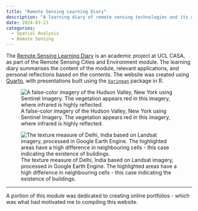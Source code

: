 ```yaml
---
title: "Remote Sensing Learning Diary"
description: "A learning diary of remote sensing technologies and its applications covered in a master's module at UCL CASA."
date: 2024-03-23
categories:
  - Spatial Analysis
  - Remote Sensing
---
```


The [Remote Sensing Learning Diary](https://sokimura39.github.io/RemoteSensingDiary/) is an academic project at UCL CASA, as part of the Remote Sensing Cities and Environment module. The learning diary summarises the content of the module, relevant applications, and personal reflections based on the contents. The website was created using [Quarto](https://quarto.org/), with presentations built using the [`Xaringan`](https://github.com/yihui/xaringan) package in R.

::: {layout=[[-1,4,-1,4,-1]] layout-valign="top"}

![A false-color imagery of the Hudson Valley, New York using Sentinel Imagery. The vegetation appears red in this imagery, where infrared is highly reflected.](img/rs_NYC_infrared.png)

![The texture measure of Delhi, India based on Landsat imagery, processed in Google Earth Engine. The highlighted areas have a high difference in neighbouring cells - this case indicating the existence of buildings.](img/rs_texture.png)

:::

-----

A portion of this module was dedicated to creating online portfolios - which was what had motivated me to compiling this website.

